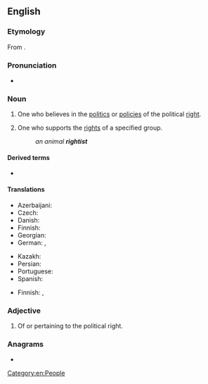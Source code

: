 ==English==

===Etymology===
From {{suffix|en|right|ist}}.

===Pronunciation===
* {{IPA|en|/ˈɹaɪtɪst/}}

===Noun===
{{en-noun}}

# One who believes in the [[politics]] or [[policy|policies]] of the political [[right]].
#: {{syn|en|right-winger}}
#: {{cot|en|centrist|leftist}}
# {{lb|en|in combination}} One who supports the [[right]]s of a specified group.
#: ''an animal '''rightist'''''

====Derived terms====
* {{l|en|far-rightist}}

====Translations====
{{trans-top|supporter of the political right}}
* Azerbaijani: {{t|az|sağçı}}
* Czech: {{t+|cs|pravičák|m}}
* Danish: {{t|da|højreorienteret|c}}
* Finnish: {{t+|fi|oikeistolainen}}
* Georgian: {{t|ka|მემარჯვენე|sc=Geor}}
* German: {{t+|de|Rechter|m}}, {{t+|de|Rechte|f}}
{{trans-mid}}
* Kazakh: {{t|kk|оңшыл|sc=Cyrl}}
* Persian: {{t|fa|راست‌گرا|tr=râst-garâ}}
* Portuguese: {{t+|pt|direitista}}
* Spanish: {{t+|es|derechista|m|f}}
{{trans-bottom}}

{{trans-top|supporter of the rights of a group}}
* Finnish: {{t|fi|[[oikeuksien]] [[puolustaja]]}}, {{t|fi|[[oikeus]][[aktivisti]]}}
{{trans-mid}}
{{trans-bottom}}

===Adjective===
{{en-adj}}

# Of or pertaining to the political right.

===Anagrams===
* {{anagrams|en|a=ghiirstt|grittish}}

[[Category:en:People]]